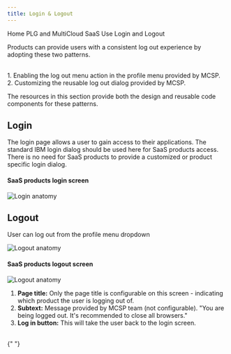 ```yaml
---
title: Login & Logout
---
```



<Breadcrumb>
  <BreadcrumbItem href="https://pages.github.ibm.com/cdai-design/pal/">
    Home
  </BreadcrumbItem>
  <BreadcrumbItem href="https://pages.github.ibm.com/cdai-design/pal/plg-and-multicloud-saas/overview">
    PLG and MultiCloud SaaS
  </BreadcrumbItem>
  <BreadcrumbItem href="https://pages.github.ibm.com/cdai-design/pal/plg-and-multicloud-saas/use">
    Use
  </BreadcrumbItem>
  <BreadcrumbItem
    isCurrentPage
    href="https://pages.github.ibm.com/cdai-design/pal/plg-and-multicloud-saas/use-patterns/login-logout"
  >
    Login and Logout
  </BreadcrumbItem>
</Breadcrumb>

<PageDescription>

Products can provide users with a consistent log out experience by adopting these two patterns.

<br />
1. Enabling the log out menu action in the profile menu provided by MCSP. <br />
2. Customizing the reusable log out dialog provided by MCSP.

The resources in this section provide both the design and reusable code components for these patterns.

</PageDescription>

## Login

The login page allows a user to gain access to their applications. The standard IBM login dialog should be used here for SaaS products access. There is no need for SaaS products to provide a customized or product specific login dialog.

#### SaaS products login screen

![Login anatomy](images/login-Anatomy2.png)

## Logout

User can log out from the profile menu dropdown

![Logout anatomy](images/logout-Anatomy2.png)

#### SaaS products logout screen

![Logout anatomy](images/logout-Anatomy.png)

1. **Page title:** Only the page title is configurable on this screen - indicating which product the user is logging out of.
2. **Subtext:** Message provided by MCSP team (not configurable). "You are being logged out. It's recommended to close all browsers."
3. **Log in button:** This will take the user back to the login screen.

<br />
<CardGroup>
  <MiniCard
    title="Figma file"
    href="https://www.figma.com/file/SlZ7TK2mTzNLIHZB2dGXRF/MCSP-Onboarding-Design-Guide?node-id=2123%3A400806&t=HLaG62yqbYuR0XKo-1"
    actionIcon="launch"
  ></MiniCard>
  <MiniCard
    title="Storybook"
    href="https://pages.github.ibm.com/automation-saas/automation-common-header/?path=/story/logout--tile"
    actionIcon="launch"
  ></MiniCard>
</CardGroup>{" "}
